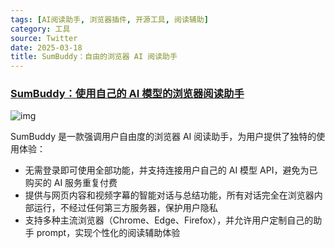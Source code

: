 ```yaml
---
tags: [AI阅读助手, 浏览器插件, 开源工具, 阅读辅助]
category: 工具
source: Twitter
date: 2025-03-18
title: SumBuddy：自由的浏览器 AI 阅读助手
---
```


### [SumBuddy：使用自己的 AI 模型的浏览器阅读助手](https://sumbuddy.app/zh-CN)

![img](https://img.mengpeng.tech/i/2025/03/20/67dbaadb600f0.webp)

SumBuddy 是一款强调用户自由度的浏览器 AI 阅读助手，为用户提供了独特的使用体验：

- 无需登录即可使用全部功能，并支持连接用户自己的 AI 模型 API，避免为已购买的 AI 服务重复付费
- 提供与网页内容和视频字幕的智能对话与总结功能，所有对话完全在浏览器内部运行，不经过任何第三方服务器，保护用户隐私
- 支持多种主流浏览器（Chrome、Edge、Firefox），并允许用户定制自己的助手 prompt，实现个性化的阅读辅助体验 